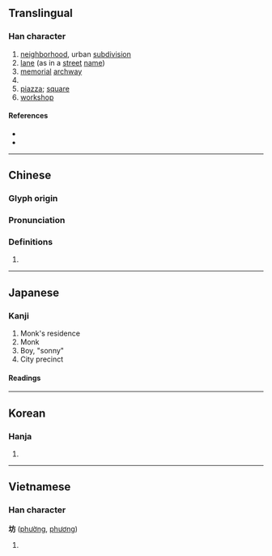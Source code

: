 {{character info/new}}
{{also|城}}
==Translingual==

===Han character===
{{Han char|rn=32|rad=土|as=04|sn=7|four=40127|canj=GYHS|ids=⿰土方}}

# [[neighborhood]], urban [[subdivision]]
# [[lane]] (as in a [[street]] [[name]])
# [[memorial]] [[archway]]
# {{surname|lang=zh}}
# [[piazza]]; [[square]]
# [[workshop]]

====References====
* {{Han ref|kx=0225.070|dkj=04924|dj=0459.270|hdz=10427.010|uh=574A|ud=22346|bh=A77B|bd=42875}}
* {{R:cedict}}

----

==Chinese==
{{zh-forms}}

===Glyph origin===
{{Han etym}}

===Pronunciation===
{{zh-pron
|m=坊
|c=fong4,fong1
|h=pfs=
|md=
|mn=hong/qz,xm,zz:hóng/hng
|mn_note=hong/hóng - literary; hng - vernacular
|w=
|mc=y
|oc=y
|cat=
}}

===Definitions===
{{zh-hanzi}}

# {{rfdef|lang=zh}}

----

==Japanese==
{{ja-see-also|-坊}}

===Kanji===
{{ja-kanji|grade=c|rs=土04}}

# Monk's residence
# Monk
# Boy, "sonny"
# City precinct

====Readings====
{{ja-readings
|goon=ぼう<ばう
|kanon=ほう<はう
|kanyoon=ぼっ
|kun=
}}

----

==Korean==

===Hanja===
{{ko-hanja|hangeul=[[방]]|rv=bang|mr=pang}}

# {{defn|lang=ko|sort=土04}}

----

==Vietnamese==

===Han character===
'''坊''' ([[phường]], [[phương]])

# {{han tu form of|[[phường]]|ward}}